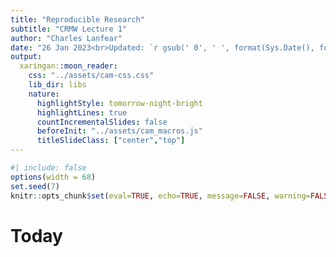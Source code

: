 ```yaml
---
title: "Reproducible Research"
subtitle: "CRMW Lecture 1"
author: "Charles Lanfear"
date: "26 Jan 2023<br>Updated: `r gsub(' 0', ' ', format(Sys.Date(), format='%d %b %Y'))`"
output:
  xaringan::moon_reader:
    css: "../assets/cam-css.css"
    lib_dir: libs
    nature:
      highlightStyle: tomorrow-night-bright
      highlightLines: true
      countIncrementalSlides: false
      beforeInit: "../assets/cam_macros.js"
      titleSlideClass: ["center","top"]
---
```


```r
#| include: false
options(width = 68)
set.seed(7)
knitr::opts_chunk$set(eval=TRUE, echo=TRUE, message=FALSE, warning=FALSE, dev = "svg", fig.height = 4)
```


# Today

